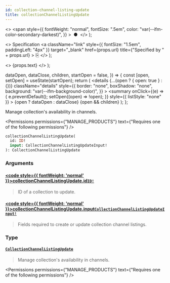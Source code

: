 ```yaml
---
id: collection-channel-listing-update
title: collectionChannelListingUpdate
---
```


  <>
    <span
      style={{
        fontWeight: "normal",
        fontSize: ".5em",
        color: "var(--ifm-color-secondary-darkest)",
      }}
    >
      &nbsp;●&nbsp;
    </span>
  </>
);

  <>
    Specification
    <a
      className="link"
      style={{ fontSize: "1.5em", paddingLeft: "4px" }}
      target="\_blank"
      href={props.url}
      title={"Specified by " + props.url}
    >
      ⎘
    </a>
  </>
);

  <>
    <span className={props.class}>{props.text}</span>
  </>
);


  dataOpen,
  dataClose,
  children,
  startOpen = false,
}) => {
  const [open, setOpen] = useState(startOpen);
  return (
    <details
      {...(open ? { open: true } : {})}
      className="details"
      style={{
        border: "none",
        boxShadow: "none",
        background: "var(--ifm-background-color)",
      }}
    >
      <summary
        onClick={(e) => {
          e.preventDefault();
          setOpen((open) => !open);
        }}
        style={{ listStyle: "none" }}
      >
        {open ? dataOpen : dataClose}
      </summary>
      {open && children}
    </details>
  );
};

Manage collection's availability in channels.

<Permissions
  permissions={"MANAGE_PRODUCTS"}
  text={"Requires one of the following permissions"}
/>

```graphql
collectionChannelListingUpdate(
  id: ID!
  input: CollectionChannelListingUpdateInput!
): CollectionChannelListingUpdate
```

### Arguments

#### [<code style={{ fontWeight: 'normal' }}>collectionChannelListingUpdate.<b>id</b></code>](#)<Bullet />[`ID!`](../../../api-reference/miscellaneous/scalars/id) <Badge class="badge badge--secondary" text="non-null"/> <Badge class="badge badge--secondary" text="scalar"/> <Badge class="badge badge--secondary" text="miscellaneous"/>

> ID of a collection to update.

#### [<code style={{ fontWeight: 'normal' }}>collectionChannelListingUpdate.<b>input</b></code>](#)<Bullet />[`CollectionChannelListingUpdateInput!`](../../../api-reference/products/inputs/collection-channel-listing-update-input) <Badge class="badge badge--secondary" text="non-null"/> <Badge class="badge badge--secondary" text="input"/> <Badge class="badge badge--secondary" text="products"/>

> Fields required to create or update collection channel listings.

### Type

#### [`CollectionChannelListingUpdate`](../../../api-reference/products/objects/collection-channel-listing-update) <Badge class="badge badge--secondary" text="object"/> <Badge class="badge badge--secondary" text="products"/>

> Manage collection's availability in channels.

<Permissions
  permissions={"MANAGE_PRODUCTS"}
  text={"Requires one of the following permissions"}
/>

